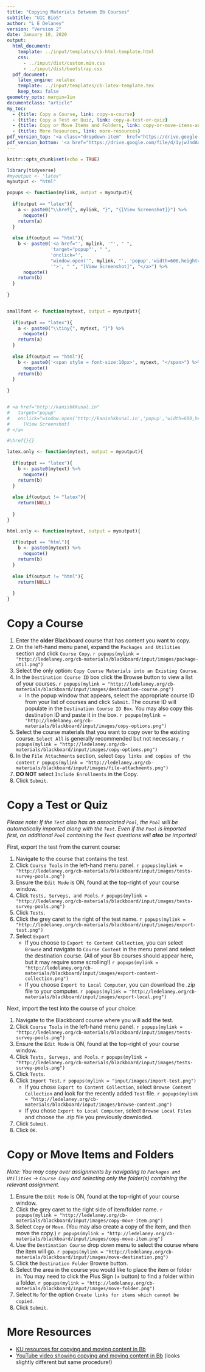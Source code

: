 ```yaml
---
title: "Copying Materials Between Bb Courses"
subtitle: "UIC BioS"
author: "L E Delaney"
version: "Version 2"
date: January 10, 2020
output:
  html_document:
    template: ../input/templates/cb-html-template.html
    css:
      - ../input/dist/custom.min.css
      - ../input/dist/bootstrap.css
  pdf_document:
    latex_engine: xelatex
    template: ../input/templates/cb-latex-template.tex
    keep_tex: false
geometry_opts: margin=1in
documentclass: "article"
my_toc:
  - {title: Copy a Course, link: copy-a-course}
  - {title: Copy a Test or Quiz, link: copy-a-test-or-quiz}
  - {title: Copy or Move Items and Folders, link: copy-or-move-items-and-folders}
  - {title: More Resources, link: more-resources}
pdf_version_top: '<a class="dropdown-item"  href="https://drive.google.com/file/d/1yjwJndAd-seWwwN1hB-UqEaKSH2mxBf9/view?usp=sharing" target="_blank">Download PDF version</a>.'
pdf_version_bottom: '<a href="https://drive.google.com/file/d/1yjwJndAd-seWwwN1hB-UqEaKSH2mxBf9/view?usp=sharing" target="_blank">Download PDF version</a>'
---
```


```r
knitr::opts_chunk$set(echo = TRUE)

library(tidyverse)
#myoutput <- "latex"
myoutput <- "html"

popups <- function(mylink, output = myoutput){
  
  if(output == "latex"){
    a <- paste0("\\href{", mylink, "}", "{[View Screenshot]}") %>%
      noquote()
    return(a)
  }
  
  else if(output == "html"){
    b <- paste0('<a href="', mylink, '"', " ",
                'target="popup"', " ", 
                'onclick="', 
                "window.open('", mylink, "', 'popup','width=600,height=600'); return false;",
                '">', " ", "[View Screenshot]", "</a>") %>%
      noquote()
    return(b)
  }
  
}


smallfont <- function(mytext, output = myoutput){
  
  if(output == "latex"){
    a <- paste0("\\tiny{", mytext, "}") %>%
      noquote()
    return(a)
  }
  
  else if(output == "html"){
    b <- paste0('<span style = font-size:10px>', mytext, "</span>") %>%
      noquote()
    return(b)
  }
  
}


# <a href="http://kanishkkunal.in" 
#   target="popup" 
#   onclick="window.open('http://kanishkkunal.in','popup','width=600,height=600'); return false;">
#     [View Screenshot]
# </a>

#\href{}{}

latex.only <- function(mytext, output = myoutput){
  
  if(output == "latex"){
    b <- paste0(mytext) %>%
      noquote()
    return(b)
  }
  
  else if(output != "latex"){
    return(NULL)
    
  }
}

html.only <- function(mytext, output = myoutput){
  
  if(output == "html"){
    b <- paste0(mytext) %>%
      noquote()
    return(b)
  }
  
  else if(output != "html"){
    return(NULL)
    
  }
}

```

# Copy a Course

1. Enter the **older** Blackboard course that has content you want to copy.
2. On the left-hand menu panel, expand the `Packages and Utilities` section and click `Course Copy`.
`r popups(mylink = "http://ledelaney.org/cb-materials/blackboard/input/images/package-util.png")`
3. Select the only option: `Copy Course Materials into an Existing Course`. 
4. In the `Destination Course ID` box click the Browse button to view a list of your courses. 
`r popups(mylink = "http://ledelaney.org/cb-materials/blackboard/input/images/destination-course.png")`
    + In the popup window that appears, select the appropriate course ID from your list of courses and click `Submit`. The course ID will populate in the `Destination Course ID Box`. You may also copy this destination ID and paste it in the box. `r popups(mylink = "http://ledelaney.org/cb-materials/blackboard/input/images/copy-options.png")`
6. Select the course materials that you want to copy over to the existing course. `Select All` is generally recommended but not necessary. 
`r popups(mylink = "http://ledelaney.org/cb-materials/blackboard/input/images/copy-options.png")`
7. In the `File Attachments` section, select `Copy links and copies of the content` 
`r popups(mylink = "http://ledelaney.org/cb-materials/blackboard/input/images/file-attachments.png")`
8. **DO NOT** select `Include Enrollments` in the Copy.
9. Click `Submit`.

# Copy a Test or Quiz

_Please note: If the `Test` also has an associated `Pool`, the `Pool` will be automatically imported along with the `Test`. Even if the `Pool` is imported first, an additional `Pool` containing the `Test` questions will **also** be imported!_

First, export the test from the current course:

1. Navigate to the course that contains the test.
2. Click `Course Tools` in the left-hand menu panel. 
`r popups(mylink = "http://ledelaney.org/cb-materials/blackboard/input/images/tests-survey-pools.png")`
3. Ensure the `Edit Mode` is ON, found at the top-right of your course window.
4. Click `Tests, Surveys, and Pools`. 
`r popups(mylink = "http://ledelaney.org/cb-materials/blackboard/input/images/tests-survey-pools.png")`
5. Click `Tests`.
6. Click the grey caret to the right of the test name. 
`r popups(mylink = "http://ledelaney.org/cb-materials/blackboard/input/images/export-test.png")`
7. Select `Export`
    + If you choose to `Export to Content Collection`, you can select `Browse` and navigate to `Course Content` in the menu panel and select the destination course. (All of your Bb courses should appear here, but it may require some scrolling!) `r popups(mylink = "http://ledelaney.org/cb-materials/blackboard/input/images/export-content-collection.png")`
    + If you choose `Export to Local Computer`, you can download the .zip file to your computer. `r popups(mylink = "http://ledelaney.org/cb-materials/blackboard/input/images/export-local.png")`
    

Next, import the test into the course of your choice:

1. Navigate to the Blackboard course where you will add the test.
2. Click `Course Tools` in the left-hand menu panel. 
`r popups(mylink = "http://ledelaney.org/cb-materials/blackboard/input/images/tests-survey-pools.png")`
3. Ensure the `Edit Mode` is ON, found at the top-right of your course window.
4. Click `Tests, Surveys, and Pools`. 
`r popups(mylink = "http://ledelaney.org/cb-materials/blackboard/input/images/tests-survey-pools.png")`
5. Click `Tests`.
6. Click `Import Test`. `r popups(mylink = "input/images/import-test.png")`
    + If you chose `Export to Content Collection`, select `Browse Content Collection` and look for the recently added `Test` file. `r popups(mylink = "http://ledelaney.org/cb-materials/blackboard/input/images/browse-content.png")`
    + If you chose `Export to Local Computer`, select `Browse Local Files` and choose the .zip file you previously downloded.
7. Click `Submit`.
8. Click `OK`.

# Copy or Move Items and Folders

_Note: You may copy over assignments by navigating to `Packages and Utilities` $\rightarrow$ `Course Copy` and selecting only the folder(s) containing the relevant assignment._

1. Ensure the `Edit Mode` is ON, found at the top-right of your course window.
2. Click the grey caret to the right side of item/folder name. 
`r popups(mylink = "http://ledelaney.org/cb-materials/blackboard/input/images/copy-move-item.png")`
3. Select `Copy` or `Move`. (You may also create a copy of the item, and then move the copy.) 
`r popups(mylink = "http://ledelaney.org/cb-materials/blackboard/input/images/copy-move-item.png")`
4. Use the `Destination Course` drop down menu to select the course where the item will go. 
`r popups(mylink = "http://ledelaney.org/cb-materials/blackboard/input/images/move-destination.png")`
5. Click the `Destination Folder` Browse button.
6. Select the area in the course you would like to place the item or folder in. You may need to click the Plus Sign (+ button) to find a folder within a folder. 
`r popups(mylink = "http://ledelaney.org/cb-materials/blackboard/input/images/move-folder.png")`
7. Select `No` for the option `Create links for items which cannot be copied`.
8. Click `Submit`.

# More Resources

+ [KU resources for copying and moving content in Bb](https://blackboard.ku.edu/copying-course-content){target="_blank"}
+ [YouTube video showing copying and moving content in Bb](https://www.youtube.com/watch?v=dO-IjSiiY1M&ab_channel=SDWTechnologyIntegrator){target="_blank"} (looks slightly different but same procedure!)
